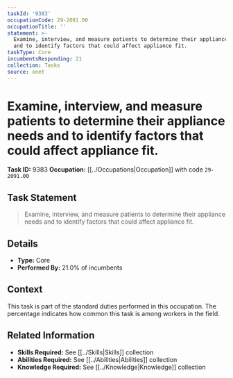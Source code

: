```yaml
---
taskId: '9383'
occupationCode: 29-2091.00
occupationTitle: ''
statement: >-
  Examine, interview, and measure patients to determine their appliance needs
  and to identify factors that could affect appliance fit.
taskType: Core
incumbentsResponding: 21
collection: Tasks
source: onet
---
```

# Examine, interview, and measure patients to determine their appliance needs and to identify factors that could affect appliance fit.

**Task ID:** 9383
**Occupation:** [[../Occupations|Occupation]] with code `29-2091.00`

## Task Statement

> Examine, interview, and measure patients to determine their appliance needs and to identify factors that could affect appliance fit.

## Details

- **Type:** Core
- **Performed By:** 21.0% of incumbents

## Context

This task is part of the standard duties performed in this occupation. The percentage indicates how common this task is among workers in the field.

## Related Information

- **Skills Required:** See [[../Skills|Skills]] collection
- **Abilities Required:** See [[../Abilities|Abilities]] collection
- **Knowledge Required:** See [[../Knowledge|Knowledge]] collection
